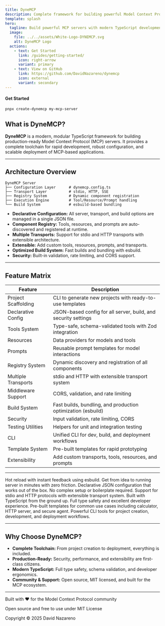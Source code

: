 ```yaml
---
title: DyneMCP
description: Complete framework for building powerful Model Context Protocol (MCP) servers with TypeScript
template: splash
hero:
  tagline: Build powerful MCP servers with modern TypeScript development tools and enterprise-grade features
  image:
    file: ../../assets/White-Logo-DYNEMCP.svg
    alt: DyneMCP Logo
  actions:
    - text: Get Started
      link: /guides/getting-started/
      icon: right-arrow
      variant: primary
    - text: View on GitHub
      link: https://github.com/DavidNazareno/dynemcp
      icon: external
      variant: secondary
---
```



#### Get Started

```bash
pnpx create-dynemcp my-mcp-server
```

## What is DyneMCP?

**DyneMCP** is a modern, modular TypeScript framework for building production-ready Model Context Protocol (MCP) servers. It provides a complete toolchain for rapid development, robust configuration, and scalable deployment of MCP-based applications.

---

## Architecture Overview

```
DyneMCP Server
├── Configuration Layer      # dynemcp.config.ts
├── Transport Layer          # stdio, HTTP, SSE
├── Registry System          # Dynamic component registration
├── Execution Engine         # Tool/Resource/Prompt handling
└── Build System             # esbuild-based bundling
```

- **Declarative Configuration:** All server, transport, and build options are managed in a single JSON file.
- **Component Registry:** Tools, resources, and prompts are auto-discovered and registered at runtime.
- **Multiple Transports:** Support for stdio and HTTP transports with extensible architecture.
- **Extensible:** Add custom tools, resources, prompts, and transports.
- **Optimized Build System:** Fast builds and bundling with esbuild.
- **Security:** Built-in validation, rate limiting, and CORS support.

---

## Feature Matrix

| Feature             | Description                                                    |
| ------------------- | -------------------------------------------------------------- |
| Project Scaffolding | CLI to generate new projects with ready-to-use templates       |
| Declarative Config  | JSON-based config for all server, build, and security settings |
| Tools System        | Type-safe, schema-validated tools with Zod integration         |
| Resources           | Data providers for models and tools                            |
| Prompts             | Reusable prompt templates for model interactions               |
| Registry System     | Dynamic discovery and registration of all components           |
| Multiple Transports | stdio and HTTP with extensible transport system                |
| Middleware Support  | CORS, validation, and rate limiting                            |
| Build System        | Fast builds, bundling, and production optimization (esbuild)   |
| Security            | Input validation, rate limiting, CORS                          |
| Testing Utilities   | Helpers for unit and integration testing                       |
| CLI                 | Unified CLI for dev, build, and deployment workflows           |
| Template System     | Pre-built templates for rapid prototyping                      |
| Extensibility       | Add custom transports, tools, resources, and prompts           |

---

<CardGrid stagger>
  <Card title="Ultra-Fast Development" icon="rocket">
    Hot reload with instant feedback using esbuild. Get from idea to running
    server in minutes with zero friction.
  </Card>

<Card title="Zero Configuration" icon="setting">
  Declarative JSON configuration that works out of the box. No complex setup or
  boilerplate required.
</Card>

<Card title="Multiple Transports" icon="bars">
  Support for stdio and HTTP protocols with extensible transport system.
</Card>

<Card title="TypeScript First" icon="seti:typescript">
  Built with TypeScript from the ground up. Full type safety and excellent
  developer experience.
</Card>

<Card title="Ready Templates" icon="document">
  Pre-built templates for common use cases including calculator, HTTP server,
  and secure agent.
</Card>

  <Card title="Developer Tools" icon="laptop">
    Powerful CLI tools for project creation, development, and deployment
    workflows.
  </Card>
</CardGrid>

---

## Why Choose DyneMCP?

- **Complete Toolchain:** From project creation to deployment, everything is included.
- **Production-Ready:** Security, performance, and extensibility are first-class citizens.
- **Modern TypeScript:** Full type safety, schema validation, and developer ergonomics.
- **Community & Support:** Open source, MIT licensed, and built for the MCP ecosystem.

---

<div class="hero-footer">
  <p>Built with ❤️ for the Model Context Protocol community</p>
  <p>Open source and free to use under MIT License</p>
  Copyright © 2025 David Nazareno
</div>
